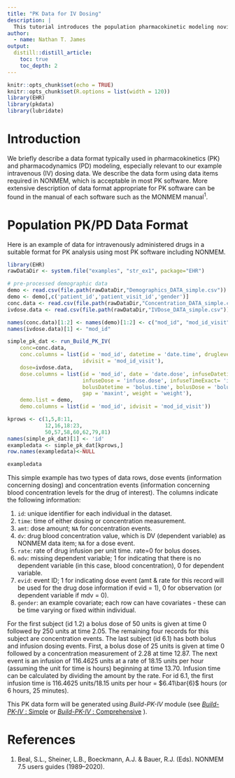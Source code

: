 ```yaml
---
title: "PK Data for IV Dosing"
description: |
  This tutorial introduces the population pharmacokinetic modeling novice to the data format appropriate for most PK model fitting software systems with a focus on intravenous dosing data.
author:
  - name: Nathan T. James
output:
  distill::distill_article:
    toc: true
    toc_depth: 2
---
```


```r
knitr::opts_chunk$set(echo = TRUE)
knitr::opts_chunk$set(R.options = list(width = 120))
library(EHR)
library(pkdata)
library(lubridate)
```

# Introduction
We briefly describe a data format typically used in pharmacokinetics (PK) and pharmacodynamics (PD) modeling, especially relevant to our example intravenous (IV) dosing data. We describe the data form using data items required in NONMEM, which is acceptable in most PK software. More extensive description of data format appropriate for PK software can be found in the manual of each software such as the MONMEM manual$^{1}$.

# Population PK/PD Data Format

Here is an example of data for intravenously administered drugs in a suitable format for PK analysis using most PK software including NONMEM.

```r
library(EHR)
rawDataDir <- system.file("examples", "str_ex1", package="EHR")

# pre-processed demographic data 
demo <- read.csv(file.path(rawDataDir,"Demographics_DATA_simple.csv"))
demo <- demo[,c('patient_id','patient_visit_id','gender')]
conc.data <- read.csv(file.path(rawDataDir,"Concentration_DATA_simple.csv"))
ivdose.data <- read.csv(file.path(rawDataDir,"IVDose_DATA_simple.csv"))

names(conc.data)[1:2] <- names(demo)[1:2] <- c("mod_id", "mod_id_visit")
names(ivdose.data)[1] <- "mod_id"

simple_pk_dat <- run_Build_PK_IV(
    conc=conc.data,
    conc.columns = list(id = 'mod_id', datetime = 'date.time', druglevel = 'conc.level', 
                        idvisit = 'mod_id_visit'),
    dose=ivdose.data,
    dose.columns = list(id = 'mod_id', date = 'date.dose', infuseDatetime = 'infuse.time', 
                        infuseDose = 'infuse.dose', infuseTimeExact= 'infuse.time.real', 
                        bolusDatetime = 'bolus.time', bolusDose = 'bolus.dose', 
                        gap = 'maxint', weight = 'weight'),
    demo.list = demo,
    demo.columns = list(id = 'mod_id', idvisit = 'mod_id_visit'))

kprows <- c(1,5,8:11,
            12,16,18:23,
            50,57,58,60,62,79,81)
names(simple_pk_dat)[1] <- 'id'
exampledata <- simple_pk_dat[kprows,]
row.names(exampledata)<-NULL
```

```r
exampledata
```

This simple example has two types of data rows, dose events (information concerning dosing) and concentration events (information concerning blood concentration levels for the drug of interest).  The columns indicate the following information:

1. `id`: unique identifier for each individual in the dataset.
1. `time`: time of either dosing or concentration measurement.
1. `amt`: dose amount; `NA` for concentration events.
1. `dv`: drug blood concentration value, which is DV (dependent variable) as NONMEM data item; `NA` for a dose event.
1. `rate`: rate of drug infusion per unit time. rate=0 for bolus doses.
1. `mdv`: missing dependent variable; 1 for indicating that there is no dependent variable (in this case, blood concentration), 0 for dependent variable.
1. `evid`: event ID; 1 for indicating dose event (amt & rate for this record will be used for the drug dose information if evid = 1), 0 for observation (or dependent variable if mdv = 0).
1. `gender`: an example covariate; each row can have covariates - these can be time varying or fixed within individual.

For the first subject (id 1.2) a bolus dose of 50 units is given at time 0 followed by 250 units at time 2.05. The remaining four records for this subject are concentration events.
The last subject (id 6.1) has both bolus and infusion dosing events. First, a bolus dose of 25 units is given at time 0 followed by a concentration measurement of 2.28 at time 12.87. The next event is an infusion of 116.4625 units at a rate of 18.15 units per hour (assuming the unit for time is hours) beginning at time 13.70. Infusion time can be calculated by dividing the amount by the rate. For id 6.1, the first infusion time is 116.4625 units/18.15 units per hour = $6.41\bar{6}$ hours (or 6 hours, 25 minutes). 

This PK data form will be generated using *Build-PK-IV* module (see [*Build-PK-IV* : Simple](Build-PK-IV-simple.html) or [*Build-PK-IV* : Comprehensive](Build-PK-IV-comprehensive.html) ). 

# References  
1. Beal, S.L., Sheiner, L.B., Boeckmann, A.J. & Bauer, R.J. (Eds). NONMEM 7.5 users guides (1989–2020).
